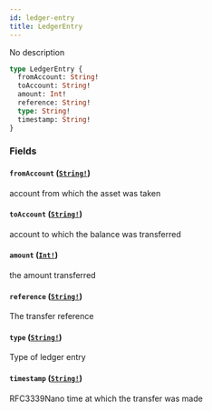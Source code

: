 ```yaml
---
id: ledger-entry
title: LedgerEntry
---
```


No description

```graphql
type LedgerEntry {
  fromAccount: String!
  toAccount: String!
  amount: Int!
  reference: String!
  type: String!
  timestamp: String!
}
```

### Fields

#### `fromAccount` ([`String!`](/docs/graphql/scalars/string))

account from which the asset was taken

#### `toAccount` ([`String!`](/docs/graphql/scalars/string))

account to which the balance was transferred

#### `amount` ([`Int!`](/docs/graphql/scalars/int))

the amount transferred

#### `reference` ([`String!`](/docs/graphql/scalars/string))

The transfer reference

#### `type` ([`String!`](/docs/graphql/scalars/string))

Type of ledger entry

#### `timestamp` ([`String!`](/docs/graphql/scalars/string))

RFC3339Nano time at which the transfer was made
